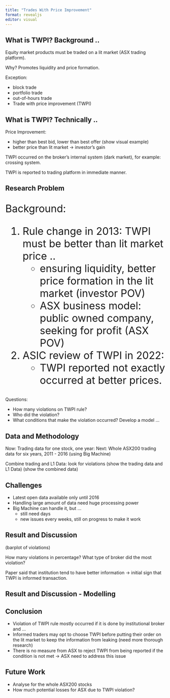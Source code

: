 ```yaml
---
title: "Trades With Price Improvement"
format: revealjs
editor: visual
---
```


## What is TWPI? Background ..

Equity market products must be traded on a lit market (ASX trading platform).

Why? Promotes liquidity and price formation.

Exception:

- block trade
- portfolio trade
- out-of-hours trade
- Trade with price improvement (TWPI)

## What is TWPI? Technically ..

Price Improvement: 

- higher than best bid, lower than best offer (show visual example)
- better price than lit market -> investor's gain

TWPI occurred on the broker's internal system (dark market), for example: crossing system.

TWPI is reported to trading platform in immediate manner. 

## Research Problem

<div style="font-size:32px;">
Background:

1. Rule change in 2013: TWPI must be better than lit market price ..
    - ensuring liquidity, better price formation in the lit market (investor POV)
    - ASX business model: public owned company, seeking for profit (ASX POV)
    
2. ASIC review of TWPI in 2022: 
    - TWPI reported not exactly occurred at better prices.  
</div>

Questions:

- How many violations on TWPI rule?
- Who did the violation?
- What conditions that make the violation occurred? Develop a model ...

## Data and Methodology

Now: Trading data for one stock, one year:
Next: Whole ASX200 trading data for six years, 2011 - 2016 (using Big Machine)

Combine trading and L1 Data: look for violations
(show the trading data and L1 Data) 
(show the combined data)

## Challenges

- Latest open data available only until 2016
- Handling large amount of data need huge processing power
- Big Machine can handle it, but ...
    - still need days
    - new issues every weeks, still on progress to make it work

## Result and Discussion

(barplot of violations)

How many violations in percentage?
What type of broker did the most violation?

Paper said that institution tend to have better information 
-> initial sign that TWPI is informed transaction. 

## Result and Discussion - Modelling



## Conclusion

- Violation of TWPI rule mostly occurred if it is done by institutional broker and ...
- Informed traders may opt to choose TWPI before putting their order on the lit market to keep the information from leaking (need more thorough research)
- There is no measure from ASX to reject TWPI from being reported if the condition is not met -> ASX need to address this issue 

## Future Work

- Analyse for the whole ASX200 stocks
- How much potential losses for ASX due to TWPI violation?






